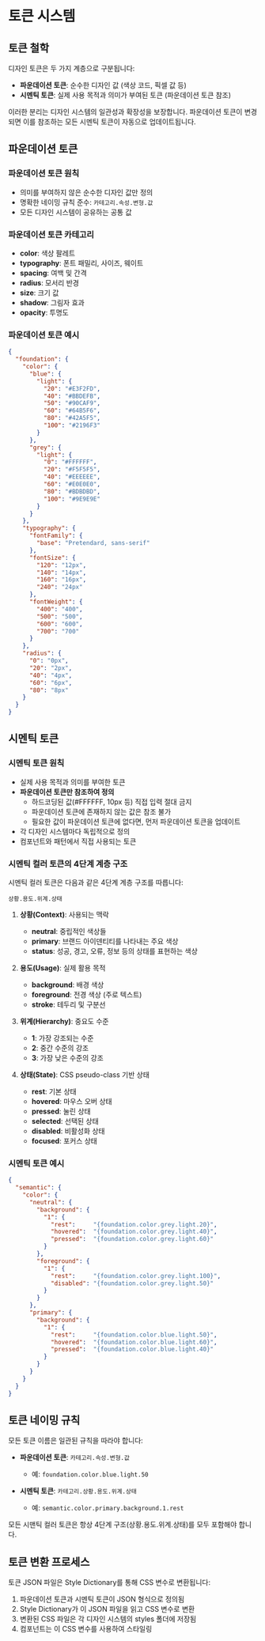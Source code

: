 
<Meta title="Concepts/02. 토큰 시스템" />

# 토큰 시스템

## 토큰 철학

디자인 토큰은 두 가지 계층으로 구분됩니다:

- **파운데이션 토큰**: 순수한 디자인 값 (색상 코드, 픽셀 값 등)
- **시멘틱 토큰**: 실제 사용 목적과 의미가 부여된 토큰 (파운데이션 토큰 참조)

이러한 분리는 디자인 시스템의 일관성과 확장성을 보장합니다. 파운데이션 토큰이 변경되면 이를 참조하는 모든 시멘틱 토큰이 자동으로 업데이트됩니다.

## 파운데이션 토큰

### 파운데이션 토큰 원칙

- 의미를 부여하지 않은 순수한 디자인 값만 정의
- 명확한 네이밍 규칙 준수: `카테고리.속성.변형.값`
- 모든 디자인 시스템이 공유하는 공통 값

### 파운데이션 토큰 카테고리

- **color**: 색상 팔레트
- **typography**: 폰트 패밀리, 사이즈, 웨이트
- **spacing**: 여백 및 간격
- **radius**: 모서리 반경
- **size**: 크기 값
- **shadow**: 그림자 효과
- **opacity**: 투명도

### 파운데이션 토큰 예시

```json
{
  "foundation": {
    "color": {
      "blue": {
        "light": {
          "20": "#E3F2FD",
          "40": "#BBDEFB",
          "50": "#90CAF9",
          "60": "#64B5F6",
          "80": "#42A5F5",
          "100": "#2196F3"
        }
      },
      "grey": {
        "light": {
          "0": "#FFFFFF",
          "20": "#F5F5F5",
          "40": "#EEEEEE",
          "60": "#E0E0E0",
          "80": "#BDBDBD",
          "100": "#9E9E9E"
        }
      }
    },
    "typography": {
      "fontFamily": {
        "base": "Pretendard, sans-serif"
      },
      "fontSize": {
        "120": "12px",
        "140": "14px",
        "160": "16px",
        "240": "24px"
      },
      "fontWeight": {
        "400": "400",
        "500": "500",
        "600": "600",
        "700": "700"
      }
    },
    "radius": {
      "0": "0px",
      "20": "2px",
      "40": "4px",
      "60": "6px",
      "80": "8px"
    }
  }
}
```

## 시멘틱 토큰

### 시멘틱 토큰 원칙

- 실제 사용 목적과 의미를 부여한 토큰
- **파운데이션 토큰만 참조하여 정의**
  - 하드코딩된 값(#FFFFFF, 10px 등) 직접 입력 절대 금지
  - 파운데이션 토큰에 존재하지 않는 값은 참조 불가
  - 필요한 값이 파운데이션 토큰에 없다면, 먼저 파운데이션 토큰을 업데이트
- 각 디자인 시스템마다 독립적으로 정의
- 컴포넌트와 패턴에서 직접 사용되는 토큰

### 시멘틱 컬러 토큰의 4단계 계층 구조

시멘틱 컬러 토큰은 다음과 같은 4단계 계층 구조를 따릅니다:

```
상황.용도.위계.상태
```

1. **상황(Context)**: 사용되는 맥락
   - **neutral**: 중립적인 색상들
   - **primary**: 브랜드 아이덴티티를 나타내는 주요 색상
   - **status**: 성공, 경고, 오류, 정보 등의 상태를 표현하는 색상

2. **용도(Usage)**: 실제 활용 목적
   - **background**: 배경 색상
   - **foreground**: 전경 색상 (주로 텍스트)
   - **stroke**: 테두리 및 구분선

3. **위계(Hierarchy)**: 중요도 수준
   - **1**: 가장 강조되는 수준
   - **2**: 중간 수준의 강조
   - **3**: 가장 낮은 수준의 강조

4. **상태(State)**: CSS pseudo-class 기반 상태
   - **rest**: 기본 상태
   - **hovered**: 마우스 오버 상태
   - **pressed**: 눌린 상태
   - **selected**: 선택된 상태
   - **disabled**: 비활성화 상태
   - **focused**: 포커스 상태

### 시멘틱 토큰 예시

```json
{
  "semantic": {
    "color": {
      "neutral": {
        "background": {
          "1": {
            "rest":     "{foundation.color.grey.light.20}",
            "hovered":  "{foundation.color.grey.light.40}",
            "pressed":  "{foundation.color.grey.light.60}"
          }
        },
        "foreground": {
          "1": {
            "rest":     "{foundation.color.grey.light.100}",
            "disabled": "{foundation.color.grey.light.50}"
          }
        }
      },
      "primary": {
        "background": {
          "1": {
            "rest":     "{foundation.color.blue.light.50}",
            "hovered":  "{foundation.color.blue.light.60}",
            "pressed":  "{foundation.color.blue.light.40}"
          }
        }
      }
    }
  }
}
```

## 토큰 네이밍 규칙

모든 토큰 이름은 일관된 규칙을 따라야 합니다:

- **파운데이션 토큰**: `카테고리.속성.변형.값`
  - 예: `foundation.color.blue.light.50`

- **시멘틱 토큰**: `카테고리.상황.용도.위계.상태`
  - 예: `semantic.color.primary.background.1.rest`

모든 시맨틱 컬러 토큰은 항상 4단계 구조(상황.용도.위계.상태)를 모두 포함해야 합니다.

## 토큰 변환 프로세스

토큰 JSON 파일은 Style Dictionary를 통해 CSS 변수로 변환됩니다:

1. 파운데이션 토큰과 시멘틱 토큰이 JSON 형식으로 정의됨
2. Style Dictionary가 이 JSON 파일을 읽고 CSS 변수로 변환
3. 변환된 CSS 파일은 각 디자인 시스템의 styles 폴더에 저장됨
4. 컴포넌트는 이 CSS 변수를 사용하여 스타일링 